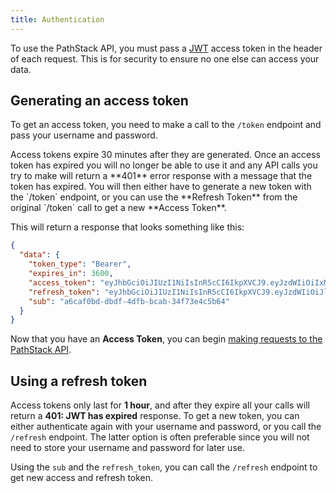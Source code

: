 ```yaml
---
title: Authentication
---
```



To use the PathStack API, you must pass a [JWT](https://jwt.io/) access token in the header of each request. This is
for security to ensure no one else can access your data.

## Generating an access token

To get an access token, you need to make a call to the `/token` endpoint and pass your username and password.

<Note>
  Access tokens expire 30 minutes after they are generated. Once an access token has expired you will no longer be able
  to use it and any API calls you try to make will return a **401** error response with a message that the token has
  expired. You will then either have to generate a new token with the `/token` endpoint, or you can use the **Refresh
  Token** from the original `/token` call to get a new **Access Token**.
</Note>

<AuthSnippet />

This will return a response that looks something like this:

```json
{
  "data": {
    "token_type": "Bearer",
    "expires_in": 3600,
    "access_token": "eyJhbGciOiJIUzI1NiIsInR5cCI6IkpXVCJ9.eyJzdWIiOiIxMjM0NTY3ODkwIiwibmFtZSI6IkpvaG4gRG9lIiwiaWF0IjoxNTE2MjM5MDIyfQ.SflKxwRJSMeKKF2QT4fwpMeJf36POk6yJV_adQssw5c",
    "refresh_token": "eyJhbGciOiJIUzI1NiIsInR5cCI6IkpXVCJ9.eyJzdWIiOiJld2ZlZXdmZmUiLCJuYW1lIjoiSm9obiBEb2UiLCJpYXQiOjE1MTYyMzkwMjJ9.TgSl52RmirkU3f1tYG6E5lK5Ptt1C0_KSOSj9H-WYAQ",
    "sub": "a6caf0bd-dbdf-4dfb-bcab-34f73e4c5b64"
  }
}
```

Now that you have an **Access Token**, you can begin [making requests to the PathStack API](/content/request-data).

## Using a refresh token

Access tokens only last for **1 hour**, and after they expire all your calls will return a **401: JWT has expired** response.
To get a new token, you can either authenticate again with your username and password, or you call the `/refresh` endpoint.
The latter option is often preferable since you will not need to store your username and password for later use.

Using the `sub` and the `refresh_token`, you can call the `/refresh` endpoint to get new access and refresh token.

<RefreshSnippet />
